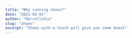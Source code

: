 ```yaml
---
title: "Why running shoes?"
date: "2021-03-01"
author: "Marcellihio"
slug: "shoes"
excerpt: "Shoes with a touch will give you some boost"
---
```


<Title title="title component with mdx" />

❤️ **Powerful**: Run with styles and power!

💻 **Everything is a component**: Everything in one component.

🔧 **Customizable**: Decide which component is rendered for each markdown
element (`{ h1: MyHeading }`).

📚 **Markdown-based**: The simplicity and elegance of markdown remains,
you interleave JSX only when you want to.

🔥 **Blazingly blazing fast**: MDX has no runtime, all compilation occurs
during the build stage.

<Counter />
